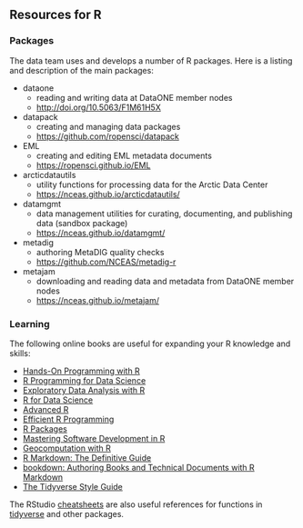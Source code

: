 ## Resources for R

### Packages

The data team uses and develops a number of R packages. Here is a listing and description of the main packages:

- dataone
    - reading and writing data at DataONE member nodes
    - <a href="http://doi.org/10.5063/F1M61H5X" target="_blank">http://doi.org/10.5063/F1M61H5X</a>
- datapack
    - creating and managing data packages
    - <a href="https://github.com/ropensci/datapack" target="_blank">https://github.com/ropensci/datapack</a>
- EML
    - creating and editing EML metadata documents
    - <a href="https://ropensci.github.io/EML" target="_blank">https://ropensci.github.io/EML</a>
- arcticdatautils
    - utility functions for processing data for the Arctic Data Center
    - <a href="https://nceas.github.io/arcticdatautils/" target="_blank">https://nceas.github.io/arcticdatautils/</a>
- datamgmt
    - data management utilities for curating, documenting, and publishing data (sandbox package)
    - <a href="https://nceas.github.io/datamgmt/" target="_blank">https://nceas.github.io/datamgmt/</a>
- metadig
    - authoring MetaDIG quality checks
    - <a href="https://github.com/NCEAS/metadig-r" target="_blank">https://github.com/NCEAS/metadig-r</a>
- metajam
    - downloading and reading data and metadata from DataONE member nodes
    - <a href="https://nceas.github.io/metajam/" target="_blank">https://nceas.github.io/metajam/</a>


### Learning

The following online books are useful for expanding your R knowledge and skills:

- <a href="https://rstudio-education.github.io/hopr/" target="_blank">Hands-On Programming with R</a>
- <a href="https://bookdown.org/rdpeng/rprogdatascience/" target="_blank">R Programming for Data Science</a>
- <a href="https://bookdown.org/rdpeng/exdata/" target="_blank">Exploratory Data Analysis with R</a>
- <a href="https://r4ds.had.co.nz/" target="_blank">R for Data Science</a>
- <a href="http://adv-r.had.co.nz/" target="_blank">Advanced R</a>
- <a href="https://csgillespie.github.io/efficientR/" target="_blank">Efficient R Programming</a>
- <a href="http://r-pkgs.had.co.nz/" target="_blank">R Packages</a>
- <a href="https://bookdown.org/rdpeng/RProgDA/" target="_blank">Mastering Software Development in R</a>
- <a href="https://geocompr.robinlovelace.net/" target="_blank">Geocomputation with R</a>
- <a href="https://bookdown.org/yihui/rmarkdown/" target="_blank">R Markdown: The Definitive Guide</a>
- <a href="https://bookdown.org/yihui/bookdown/" target="_blank">bookdown: Authoring Books and Technical Documents with R Markdown</a>
- <a href="https://style.tidyverse.org/" target="_blank">The Tidyverse Style Guide</a>

The RStudio <a href="https://www.rstudio.com/resources/cheatsheets/" target="_blank">cheatsheets</a> are also useful references for functions in <a href="https://www.tidyverse.org/" target="_blank">tidyverse</a> and other packages.

